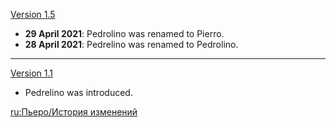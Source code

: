 {{Change History/Header}}
[[Version 1.5]]
* '''29 April 2021''': Pedrolino was renamed to Pierro.
* '''28 April 2021''': Pedrelino was renamed to Pedrolino.{{verify}}
----
[[Version 1.1]]
* Pedrelino was introduced.
<noinclude>


[[ru:Пьеро/История изменений]]
</noinclude>